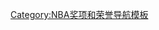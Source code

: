 {{Team roster navbox
|name = 詹姆斯·沃尔特·肯尼迪公民奖
|title = [[詹姆斯·沃尔特·肯尼迪公民奖]]
|state = collapsed
|listclass = hlist
|group1 = 1970年代
|list1 =
* 1975年：[[韦斯·昂塞尔德|昂塞尔德]]
* 1976年：[[斯里克·沃茨|沃茨]]
* 1977年：[[戴夫·宾|宾]]
* 1978年：[[鲍勃·拉尼尔|拉尼尔]]
* 1979年：[[卡爾文·墨菲|墨菲]]
|group2 = 1980年代
|list2 =
* 1980年：[[奥斯汀·卡尔|卡尔]]
* 1981年：[[迈克·格伦|格伦]]
* 1982年：[[肯特·本森|本森]]
* 1983年：[[朱利叶斯·欧文|欧文]]
* 1984年：[[弗蘭克·雷登|雷登]]
* 1985年：[[丹·伊塞尔|伊塞尔]]
* 1986年：[[迈克尔·库珀|库珀]]和[[罗里·斯帕罗|斯帕罗]]
* 1987年：[[以賽亞·湯瑪斯|托马斯]]
* 1988年：[[阿历克斯·英格利什|英格利什]]
* 1989年：[[瑟尔·贝利|贝利]]
|group3 = 1990年代
|list3 =
* 1990年：[[道格·里弗斯|里弗斯]]
* 1991年：[[凯文·约翰逊|K·约翰逊]]
* 1992年：[[魔术师约翰逊|M·约翰逊]]
* 1993年：[[泰瑞·波特|波特]]
* 1994年：[[喬·杜馬斯|杜马斯]]
* 1995年：奥图尔
* 1996年：[[克里斯·杜德里|杜德里]]
* 1997年：[[P·J·布朗|布朗]]
* 1998年：[[史蒂夫·史密斯|史密斯]]
* 1999年：[[布莱恩·格兰特|格兰特]]
|group4 = 2000年代
|list4 =
* 2000年：[[弗拉德·迪瓦茨|迪瓦茨]]
* 2001年：[[迪肯贝·穆托姆博|穆托姆博]]
* 2002年：[[阿朗佐·莫宁|莫宁]]
* 2003年：[[大卫·罗宾逊|罗宾逊]]
* 2004年：[[雷吉·米勒|米勒]]
* 2005年：[[埃里克·斯诺|斯诺]]
* 2006年：[[凯文·加内特|加内特]]
* 2007年：[[史蒂夫·纳什|纳什]]
* 2008年：[[昌西·比卢普斯|比卢普斯]]
* 2009年：[[迪肯贝·穆托姆博|穆托姆博]]
|group5 = 2010年代
|list5 =
* 2010年：[[萨缪尔·戴勒姆波特|戴勒姆波特]]
* 2011年：[[慈善·世界和平|阿泰斯特]]
* 2012年：[[保罗·加索尔|加索尔]]
* 2013年：[[肯尼斯·法里德|法里德]]
* 2014年：[[罗尔·邓|邓]]
* 2015年：[[乔金·诺阿|诺阿]]
* 2016年：[[韦恩·艾灵顿|艾灵顿]]
* 2017年：[[雷霸龍·詹姆士|詹姆士]]
* 2018年：[[何塞·胡安·巴雷亚|巴雷亚]]
* 2019年：[[達米安·里拉德|里拉德]]
}}<noinclude>
{{collapsible option}}
[[Category:NBA奖项和荣誉导航模板]]
</noinclude>